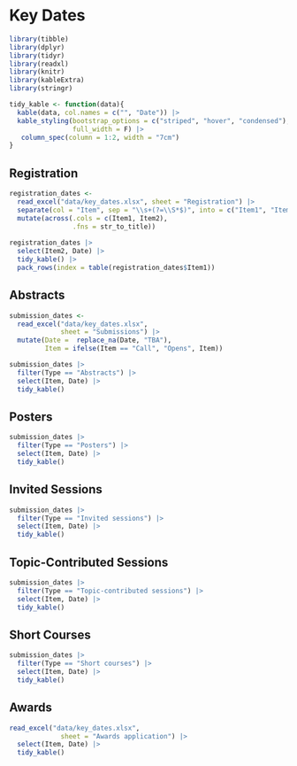 # Key Dates

```r
library(tibble)
library(dplyr)
library(tidyr)
library(readxl)
library(knitr)
library(kableExtra)
library(stringr)

tidy_kable <- function(data){
  kable(data, col.names = c("", "Date")) |>
  kable_styling(bootstrap_options = c("striped", "hover", "condensed"),
                full_width = F) |> 
   column_spec(column = 1:2, width = "7cm")
}

```


## Registration

```r

registration_dates <- 
  read_excel("data/key_dates.xlsx", sheet = "Registration") |> 
  separate(col = "Item", sep = "\\s+(?=\\S*$)", into = c("Item1", "Item2")) |> 
  mutate(across(.cols = c(Item1, Item2),
                .fns = str_to_title))
  
registration_dates |> 
  select(Item2, Date) |> 
  tidy_kable() |> 
  pack_rows(index = table(registration_dates$Item1))

```

## Abstracts

```r
submission_dates <- 
  read_excel("data/key_dates.xlsx",
             sheet = "Submissions") |> 
  mutate(Date =  replace_na(Date, "TBA"),
         Item = ifelse(Item == "Call", "Opens", Item)) 

```

```r
submission_dates |> 
  filter(Type == "Abstracts") |>
  select(Item, Date) |> 
  tidy_kable()
```


## Posters

```r
submission_dates |> 
  filter(Type == "Posters") |>
  select(Item, Date) |> 
  tidy_kable()
```

## Invited Sessions

```r
submission_dates |> 
  filter(Type == "Invited sessions") |>
  select(Item, Date) |> 
  tidy_kable()
```

## Topic-Contributed Sessions

```r
submission_dates |> 
  filter(Type == "Topic-contributed sessions") |>
  select(Item, Date) |> 
  tidy_kable()
```

## Short Courses

```r
submission_dates |> 
  filter(Type == "Short courses") |>
  select(Item, Date) |> 
  tidy_kable()
```

## Awards

```r
read_excel("data/key_dates.xlsx",
             sheet = "Awards application") |> 
  select(Item, Date) |> 
  tidy_kable()
```

